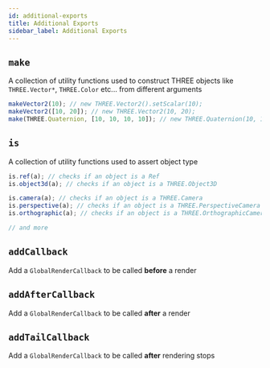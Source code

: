 ```yaml
---
id: additional-exports
title: Additional Exports
sidebar_label: Additional Exports
---
```


## `make`

A collection of utility functions used to construct THREE objects like `THREE.Vector*`, `THREE.Color` etc... from different arguments

```ts
makeVector2(10); // new THREE.Vector2().setScalar(10);
makeVector2([10, 20]); // new THREE.Vector2(10, 20);
make(THREE.Quaternion, [10, 10, 10, 10]); // new THREE.Quaternion(10, 10, 10, 10);
```

## `is`

A collection of utility functions used to assert object type

```ts
is.ref(a); // checks if an object is a Ref
is.object3d(a); // checks if an object is a THREE.Object3D

is.camera(a); // checks if an object is a THREE.Camera
is.perspective(a); // checks if an object is a THREE.PerspectiveCamera
is.orthographic(a); // checks if an object is a THREE.OrthographicCamera

// and more
```

## `addCallback`

Add a `GlobalRenderCallback` to be called **before** a render

## `addAfterCallback`

Add a `GlobalRenderCallback` to be called **after** a render

## `addTailCallback`

Add a `GlobalRenderCallback` to be called **after** rendering stops
